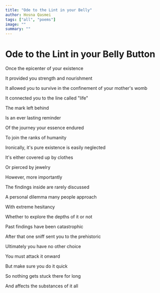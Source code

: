 ```yaml
---
title: "Ode to the Lint in your Belly"
author: Hosna Qasmei
tags: ["all", "poems"]
image: ""
summary: ""
---
```


# Ode to the Lint in your Belly Button

Once the epicenter of your existence

It provided you strength and nourishment

It allowed you to survive in the confinement of your mother's womb

It connected you to the line called "life"

The mark left behind

Is an ever lasting reminder

Of the journey your essence endured

To join the ranks of humanity

Ironically, it's pure existence is easily neglected

It's either covered up by clothes

Or pierced by jewelry

However, more importantly

The findings inside are rarely discussed

A personal dilemma many people approach

With extreme hesitancy

Whether to explore the depths of it or not

Past findings have been catastrophic

After that one sniff sent you to the prehistoric

Ultimately you have no other choice

You must attack it onward

But make sure you do it quick

So nothing gets stuck there for long

And affects the substances of it all

